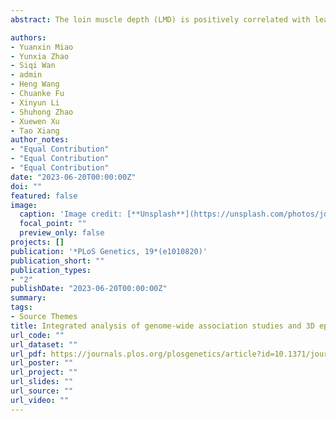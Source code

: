 ```yaml
---
abstract: The loin muscle depth (LMD) is positively correlated with lean meat content and can therefore be used to estimate the lean meat content of pigs. The loin muscle depth is a quantitative trait that is influenced by whole-genome distributed polygenes. To identify the possible candidate genes and mutations impacting the LMD, we used genome-wide association study (GWAS), which is commonly used to identify candidate genomic regions associated with complex growth traits, to mapping the genomic regions. As over 90% of the identified variants have been localized to non-coding regions of the pig genome and their functions in phenotype regulation are poorly understood, we further combined 3D epigenomics to understand the mechanism of genetic variants regulating LMD. In combination with different types of data and analyses, we identified a 10 kb quantitative trait locus (QTL) on chromosome 17 that was significantly associated with LMD. We identified the BMP2 gene as a major candidate gene, and SNP rs1111440035 and rs321846600 were identified as likely candidate mutations affecting the LMD. Our study is unique in its attempt to identify candidate genetic variants by integrating GWAS and 3D epigenomics in pigs.

authors:
- Yuanxin Miao
- Yunxia Zhao
- Siqi Wan
- admin
- Heng Wang
- Chuanke Fu
- Xinyun Li
- Shuhong Zhao
- Xuewen Xu
- Tao Xiang
author_notes:
- "Equal Contribution"
- "Equal Contribution"
- "Equal Contribution"
date: "2023-06-20T00:00:00Z"
doi: ""
featured: false
image:
  caption: 'Image credit: [**Unsplash**](https://unsplash.com/photos/jdD8gXaTZsc)'
  focal_point: ""
  preview_only: false
projects: []
publication: '*PLoS Genetics, 19*(e1010820)'
publication_short: ""
publication_types:
- "2"
publishDate: "2023-06-20T00:00:00Z"
summary:
tags:
- Source Themes
title: Integrated analysis of genome-wide association studies and 3D epigenomic characteristics reveal the BMP2 gene regulating loin muscle depth in Yorkshire pigs
url_code: ""
url_dataset: ""
url_pdf: https://journals.plos.org/plosgenetics/article?id=10.1371/journal.pgen.1010820pdf=button%20sticky
url_poster: ""
url_project: ""
url_slides: ""
url_source: ""
url_video: ""
---
```

